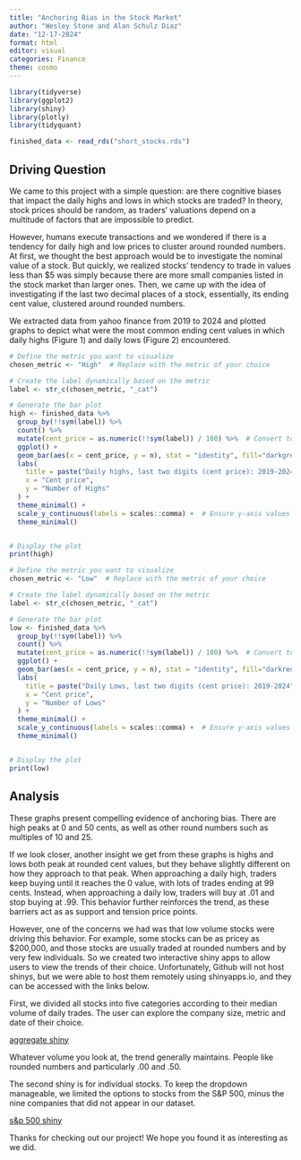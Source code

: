 ```yaml
---
title: "Anchoring Bias in the Stock Market"
author: "Wesley Stone and Alan Schulz Diaz"
date: "12-17-2024"
format: html
editor: visual
categories: Finance
theme: cosmo
---
```


```r
library(tidyverse)
library(ggplot2)
library(shiny)
library(plotly)
library(tidyquant)
```

```r
finished_data <- read_rds("short_stocks.rds")
```

## Driving Question

We came to this project with a simple question: are there cognitive biases that impact the daily highs and lows in which stocks are traded? In theory, stock prices should be random, as traders' valuations depend on a multitude of factors that are impossible to predict.

However, humans execute transactions and we wondered if there is a tendency for daily high and low prices to cluster around rounded numbers. At first, we thought the best approach would be to investigate the nominal value of a stock. But quickly, we realized stocks' tendency to trade in values less than \$5 was simply because there are more small companies listed in the stock market than larger ones. Then, we came up with the idea of investigating if the last two decimal places of a stock, essentially, its ending cent value, clustered around rounded numbers.

We extracted data from yahoo finance from 2019 to 2024 and plotted graphs to depict what were the most common ending cent values in which daily highs (Figure 1) and daily lows (Figure 2) encountered.

```r
# Define the metric you want to visualize
chosen_metric <- "High"  # Replace with the metric of your choice

# Create the label dynamically based on the metric
label <- str_c(chosen_metric, "_cat")

# Generate the bar plot
high <- finished_data %>%
  group_by(!!sym(label)) %>%
  count() %>%
  mutate(cent_price = as.numeric(!!sym(label)) / 100) %>%  # Convert to cent price
  ggplot() +
  geom_bar(aes(x = cent_price, y = n), stat = "identity", fill="darkgreen") +
  labs(
    title = paste("Daily highs, last two digits (cent price): 2019-2024"),
    x = "Cent price",
    y = "Number of Highs"
  ) +
  theme_minimal() +
  scale_y_continuous(labels = scales::comma) +  # Ensure y-axis values are regular counts
  theme_minimal()


# Display the plot
print(high)
```

```r
# Define the metric you want to visualize
chosen_metric <- "Low"  # Replace with the metric of your choice

# Create the label dynamically based on the metric
label <- str_c(chosen_metric, "_cat")

# Generate the bar plot
low <- finished_data %>%
  group_by(!!sym(label)) %>%
  count() %>%
  mutate(cent_price = as.numeric(!!sym(label)) / 100) %>%  # Convert to cent price
  ggplot() +
  geom_bar(aes(x = cent_price, y = n), stat = "identity", fill="darkred") +
  labs(
    title = paste("Daily Lows, last two digits (cent price): 2019-2024"),
    x = "Cent price",
    y = "Number of Lows"
  ) +
  theme_minimal() +
  scale_y_continuous(labels = scales::comma) +  # Ensure y-axis values are regular counts
  theme_minimal()


# Display the plot
print(low)
```

## Analysis

These graphs present compelling evidence of anchoring bias. There are high peaks at 0 and 50 cents, as well as other round numbers such as multiples of 10 and 25.

If we look closer, another insight we get from these graphs is highs and lows both peak at rounded cent values, but they behave slightly different on how they approach to that peak. When approaching a daily high, traders keep buying until it reaches the 0 value, with lots of trades ending at 99 cents. Instead, when approaching a daily low, traders will buy at .01 and stop buying at .99. This behavior further reinforces the trend, as these barriers act as as support and tension price points.

However, one of the concerns we had was that low volume stocks were driving this behavior. For example, some stocks can be as pricey as \$200,000, and those stocks are usually traded at rounded numbers and by very few individuals. So we created two interactive shiny apps to allow users to view the trends of their choice. Unfortunately, Github will not host shinys, but we were able to host them remotely using shinyapps.io, and they can be accessed with the links below.

First, we divided all stocks into five categories according to their median volume of daily trades. The user can explore the company size, metric and date of their choice.

[aggregate shiny](https://wesleystone.shinyapps.io/aggregate_shiny/)

Whatever volume you look at, the trend generally maintains. People like rounded numbers and particularly .00 and .50.

The second shiny is for individual stocks. To keep the dropdown manageable, we limited the options to stocks from the S&P 500, minus the nine companies that did not appear in our dataset.

[s&p 500 shiny](https://wesleystone.shinyapps.io/individual_shiny/)

Thanks for checking out our project! We hope you found it as interesting as we did.
